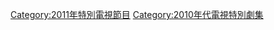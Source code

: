{{CategoryTOC}}
{{Portal|電視}}
{{Year by category
|m=2
|c=0
|d=1
|y=1
|cat=電視特別劇集
|sortkey=Special
|parent=每年電視特別劇集
|subcat=2011年電視劇集
}}

[[Category:2011年特別電視節目|Category:2011年特別電視節目]]
[[Category:2010年代電視特別劇集|Category:2010年代電視特別劇集]]